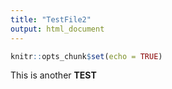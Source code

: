 ```yaml
---
title: "TestFile2"
output: html_document
---
```


```r
knitr::opts_chunk$set(echo = TRUE)
```

This is another **TEST**
